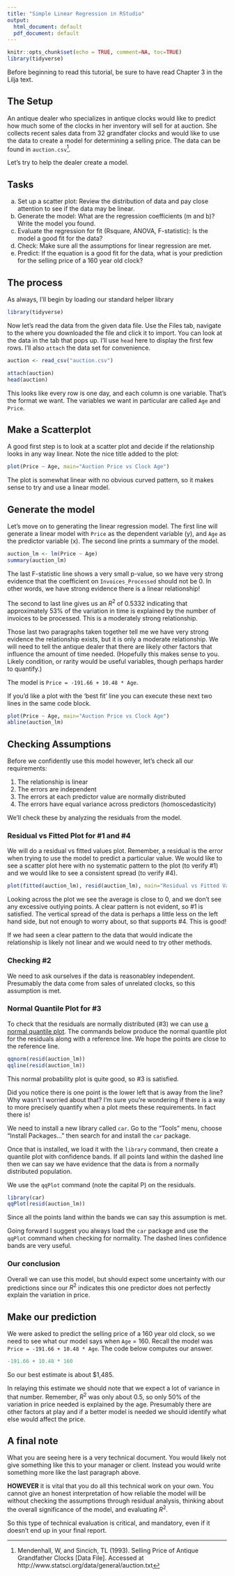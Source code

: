 ```yaml
---
title: "Simple Linear Regression in RStudio"
output:
  html_document: default
  pdf_document: default
---
```


```r
knitr::opts_chunk$set(echo = TRUE, comment=NA, toc=TRUE)
library(tidyverse)
```

Before beginning to read this tutorial, be sure to have read Chapter 3 in the Lilja text.

## The Setup

An antique dealer who specializes in antique clocks would like to predict how much some of the clocks in her inventory will sell for at auction. She collects recent sales data from 32 grandfater clocks and would like to use the data to create a model for determining a selling price. The data can be found in `auction.csv`^[Mendenhall, W, and Sincich, TL (1993). Selling Price of Antique Grandfather Clocks [Data File]. Accessed at http://www.statsci.org/data/general/auction.txt].

Let's try to help the dealer create a model.

## Tasks

a.  Set up a scatter plot: Review the distribution of data and pay close attention to see if the data may be linear.
b.  Generate the model: What are the regression coefficients (m and b)? Write the model you found.
d.  Evaluate the regression for fit (Rsquare, ANOVA, F-statistic): Is the model a good fit for the data?
c.  Check: Make sure all the assumptions for linear regression are met.
e.  Predict: If the equation is a good fit for the data, what is your prediction for the selling price of a 160 year old clock?


## The process

As always, I'll begin by loading our standard helper library
```r
library(tidyverse)
```

Now let's read the data from the given data file.  Use the Files tab, navigate to the where you downloaded the file and click it to import.  You can look at the data in the tab that pops up.  I'll use `head` here to display the first few rows.  I'll also `attach` the data set for convenience.
```r
auction <- read_csv("auction.csv")
```
```r
attach(auction)
head(auction)
```

This looks like every row is one day, and each column is one variable.  That's the format we want.  The variables we want in particular are called `Age` and `Price`.

## Make a Scatterplot
A good first step is to look at a scatter plot and decide if the relationship looks in any way linear.  Note the nice title added to the plot:
```r
plot(Price ~ Age, main="Auction Price vs Clock Age")
```

The plot is somewhat linear with no obvious curved pattern, so it makes sense to try and use a linear model.  

## Generate the model
Let's move on to generating the linear regression model.  The first line will generate a linear model with `Price` as the dependent variable (y), and `Age` as the predictor variable (x).  The second line prints a summary of the model.
```r
auction_lm <- lm(Price ~ Age)
summary(auction_lm)
```

The last F-statistic line shows a very small p-value, so we have very strong evidence that the coefficient on `Invoices_Processed` should not be 0. In other words, we have strong evidence there is a linear relationship!

The second to last line gives us an $R^2$ of 0.5332 indicating that approximately 53% of the variation in time is explained by the number of invoices to be processed.  This is a moderately strong relationship.

Those last two paragraphs taken together tell me we have very strong evidence the relationship exists, but it is only a moderate relationship.  We will need to tell the antique dealer that there are likely other factors that influence the amount of time needed. (Hopefully this makes sense to you.  Likely condition, or rarity would be useful variables, though perhaps harder to quantify.)

The model is `Price = -191.66 + 10.48 * Age`.

If you'd like a plot with the 'best fit' line you can execute these next two lines in the same code block.
```r
plot(Price ~ Age, main="Auction Price vs Clock Age")
abline(auction_lm)
```


## Checking Assumptions

Before we confidently use this model however, let's check all our requirements:

1. The relationship is linear
2. The errors are independent
3. The errors at each predictor value are normally distributed
4. The errors have equal variance across predictors (homoscedasticity)

We'll check these by analyzing the residuals from the model.

### Residual vs Fitted Plot for #1 and #4
We will do a residual vs fitted values plot. Remember, a residual is the error when trying to use the model to predict a particular value. We would like to see a scatter plot here with no systematic pattern to the plot (to verify #1) and we would like to see a consistent spread (to verify #4).
```r
plot(fitted(auction_lm), resid(auction_lm), main="Residual vs Fitted Values")
```

Looking across the plot we see the average is close to 0, and we don't see any excessive outlying points.  A clear pattern is not evident, so #1 is satisfied.  The vertical spread of the data is perhaps a little less on the left hand side, but not enough to worry about, so that supports #4.  This is good!

If we had seen a clear pattern to the data that would indicate the relationship is likely not linear and we would need to try other methods.  


### Checking #2
We need to ask ourselves if the data is reasonabley independent. Presumably the data come from sales of unrelated clocks, so this assumption is met.


### Normal Quantile Plot for #3
To check that the residuals are normally distributed (#3) we can use [a normal quantile plot](https://newonlinecourses.science.psu.edu/stat501/node/281/).  The commands below produce the normal quantile plot for the residuals along with a reference line.  We hope the points are close to the reference line.
```r
qqnorm(resid(auction_lm))
qqline(resid(auction_lm))
```

This normal probability plot is quite good, so #3 is satisfied.

Did you notice there is one point is the lower left that is away from the line?  Why wasn't I worried about that?  I'm sure you're wondering if there is a way to more precisely quantify when a plot meets these requirements.  In fact there is!

We need to install a new library called `car`.  Go to the "Tools" menu, choose "Install Packages..." then search for and install the `car` package.

Once that is installed, we load it with the `library` command, then create a quantile plot with confidence bands.  If all points land within the dashed line then we can say we have evidence that the data is from a normally distributed population.

We use the `qqPlot` command (note the capital P) on the residuals.
```r
library(car)
qqPlot(resid(auction_lm))
```

Since all the points land within the bands we can say this assumption is met.

Going forward I suggest you always load the `car` package and use the `qqPlot` command when checking for normality.  The dashed lines confidence bands are very useful.

### Our conclusion

Overall we can use this model, but should expect some uncertainty with our predictions since our $R^2$ indicates this one predictor does not perfectly explain the variation in price.

## Make our prediction
We were asked to predict the selling price of a 160 year old clock, so we need to see what our model says when `Age` = 160.  Recall the model was `Price = -191.66 + 10.48 * Age`.  The code below computes our answer.
```r
-191.66 + 10.48 * 160
```

So our best estimate is about $1,485.

In relaying this estimate we should note that we expect a lot of variance in that number.  Remember, $R^2$ was only about 0.5, so only 50% of the variation in price needed is explained by the age.  Presumably there are other factors at play and if a better model is needed we should identify what else would affect the price.


## A final note
What you are seeing here is a very technical document.  You would likely not give something like this to your manager or client.  Instead you would write something more like the last paragraph above.  

**HOWEVER** it is vital that you do all this technical work on your own.  You cannot give an honest interpretation of how reliable the model will be without checking the assumptions through residual analysis, thinking about the overall significance of the model, and evaluating $R^2$.

So this type of technical evaluation is critical, and mandatory, even if it doesn't end up in your final report.
